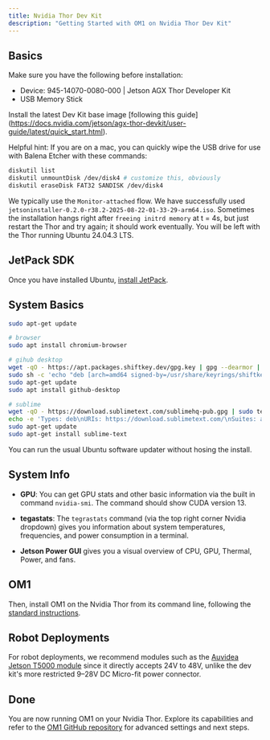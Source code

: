 ```yaml
---
title: Nvidia Thor Dev Kit
description: "Getting Started with OM1 on Nvidia Thor Dev Kit"
---
```


## Basics

Make sure you have the following before installation:

- Device: 945-14070-0080-000 | Jetson AGX Thor Developer Kit
- USB Memory Stick 

Install the latest Dev Kit base image [following this guide]
(https://docs.nvidia.com/jetson/agx-thor-devkit/user-guide/latest/quick_start.html). 

Helpful hint: If you are on a mac, you can quickly wipe the USB drive for use with Balena Etcher with these commands:

```bash
diskutil list
diskutil unmountDisk /dev/disk4 # customize this, obviously
diskutil eraseDisk FAT32 SANDISK /dev/disk4
```

We typically use the `Monitor-attached` flow. We have successfully used `jetsoninstaller-0.2.0-r38.2-2025-08-22-01-33-29-arm64.iso`. Sometimes the installation hangs right after `freeing initrd memory` at t = 4s, but just restart the Thor and try again; it should work eventually. You will be left with the Thor running Ubuntu 24.04.3 LTS. 

## JetPack SDK

Once you have installed Ubuntu, [install JetPack](https://docs.nvidia.com/jetson/agx-thor-devkit/user-guide/latest/setup_jetpack.html).

## System Basics

```bash
sudo apt-get update

# browser
sudo apt install chromium-browser

# gihub desktop
wget -qO - https://apt.packages.shiftkey.dev/gpg.key | gpg --dearmor | sudo tee /usr/share/keyrings/shiftkey-packages.gpg > /dev/null
sudo sh -c 'echo "deb [arch=amd64 signed-by=/usr/share/keyrings/shiftkey-packages.gpg] https://apt.packages.shiftkey.dev/ubuntu/ any main" > /etc/apt/sources.list.d/shiftkey-packages.list'
sudo apt-get update
sudo apt install github-desktop

# sublime
wget -qO - https://download.sublimetext.com/sublimehq-pub.gpg | sudo tee /etc/apt/keyrings/sublimehq-pub.asc > /dev/null
echo -e 'Types: deb\nURIs: https://download.sublimetext.com/\nSuites: apt/stable/\nSigned-By: /etc/apt/keyrings/sublimehq-pub.asc' | sudo tee /etc/apt/sources.list.d/sublime-text.sources
sudo apt-get update
sudo apt-get install sublime-text
```

You can run the usual Ubuntu software updater without hosing the install. 

## System Info

* **GPU**: You can get GPU stats and other basic information via the built in command `nvidia-smi`. The command should show CUDA version 13. 

* **tegastats**: The `tegrastats` command (via the top right corner Nvidia dropdown) gives you information about system temperatures, frequencies, and power consumption in a terminal. 

* **Jetson Power GUI** gives you a visual overview of CPU, GPU, Thermal, Power, and fans.  

## OM1

Then, install OM1 on the Nvidia Thor from its command line, following the [standard instructions](../developing/1_get-started.mdx).

## Robot Deployments

For robot deployments, we recommend modules such as the [Auvidea Jetson T5000 module](https://auvidea.eu/press-release-nvidia-jetson-thor-t5000-launch/) since it directly accepts 24V to 48V, unlike the dev kit's more restricted 9–28V DC Micro-fit power connector.

## Done

You are now running OM1 on your Nvidia Thor. Explore its capabilities and refer to the [OM1 GitHub repository](https://github.com/openmind/OM1) for advanced settings and next steps. 
